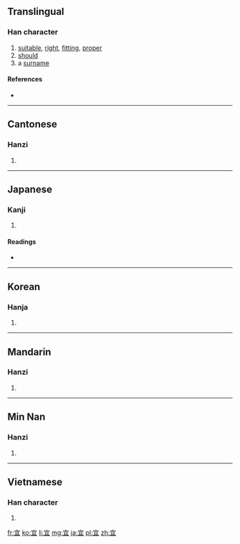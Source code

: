 {{also|冝}}
==Translingual==

===Han character===
{{Han char|rn=40|rad=宀|as=05|sn=8|four=3010<sub>7</sub>|canj=十月一 (JBM)|ids=⿱[[宀]][[且]]}}

# [[suitable]], [[right]], [[fitting]], [[proper]]
# [[should]]
# a [[surname]]

====References====
* {{Han ref|kx=0284.030|dkj=07111|dj=0561.020|hdz=20920.060|uh=5B9C|ud=23452|bh=A979|bd=43385}}

----

==Cantonese==

===Hanzi===
{{yue-hanzi|jyut=[[ji4]]|y=yi4}}

# {{defn|lang=yue|sort=宀05}}

----

==Japanese==

===Kanji===
{{ja-kanji|grade=c|rs=宀05}}

# {{defn|lang=ja|sort=宀05}}

====Readings====
* {{ja-readings|on=[[ぎ]] (gi)|kun=[[よろしい]] (yoroshii), [[むべ]] (mube)}}

----

==Korean==

===Hanja===
{{ko-hanja|hangeul=의|rv=ui|mr=ŭi}}

# {{defn|lang=ko|sort=宀05}}

----

==Mandarin==

===Hanzi===
{{cmn-hanzi|pin=[[hé]] ([[he2]]), [[yí]] ([[yi2]])|wg=ho<sup>2</sup>, i<sup>2</sup>}}

# {{defn|lang=cmn|sort=宀05}}

----

==Min Nan==

===Hanzi===
{{nan-hanzi|poj=gî}}

# {{defn|lang=nan}}

----

==Vietnamese==

===Han character===
{{vi-hantu|[[nghi]], [[ngơi]], [[nghe]]|rs=宀05}}

# {{defn|lang=vi|sort=宀05}}

[[fr:宜]]
[[ko:宜]]
[[li:宜]]
[[mg:宜]]
[[ja:宜]]
[[pl:宜]]
[[zh:宜]]